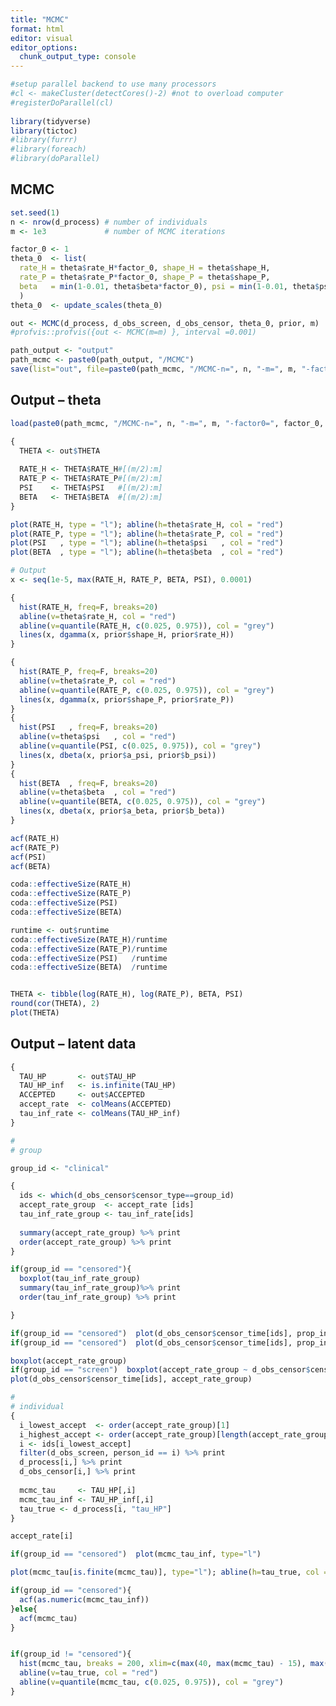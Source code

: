 ```yaml
---
title: "MCMC"
format: html
editor: visual
editor_options: 
  chunk_output_type: console
---
```


```r
#setup parallel backend to use many processors
#cl <- makeCluster(detectCores()-2) #not to overload computer
#registerDoParallel(cl)
  
library(tidyverse)
library(tictoc)
#library(furrr)
#library(foreach)
#library(doParallel)

```

## MCMC

```r
set.seed(1)
n <- nrow(d_process) # number of individuals
m <- 1e3             # number of MCMC iterations

factor_0 <- 1
theta_0  <- list(
  rate_H = theta$rate_H*factor_0, shape_H = theta$shape_H,
  rate_P = theta$rate_P*factor_0, shape_P = theta$shape_P,
  beta   = min(1-0.01, theta$beta*factor_0), psi = min(1-0.01, theta$psi*factor_0)
  )
theta_0  <- update_scales(theta_0)

out <- MCMC(d_process, d_obs_screen, d_obs_censor, theta_0, prior, m) 
#profvis::profvis({out <- MCMC(m=m) }, interval =0.001)

path_output <- "output"
path_mcmc <- paste0(path_output, "/MCMC")
save(list="out", file=paste0(path_mcmc, "/MCMC-n=", n, "-m=", m, "-factor0=", factor_0, ".RDATA"))
```

## Output -- theta

```r
load(paste0(path_mcmc, "/MCMC-n=", n, "-m=", m, "-factor0=", factor_0, ".RDATA"))

{
  THETA <- out$THETA
  
  RATE_H <- THETA$RATE_H#[(m/2):m]
  RATE_P <- THETA$RATE_P#[(m/2):m]
  PSI    <- THETA$PSI   #[(m/2):m]
  BETA   <- THETA$BETA  #[(m/2):m]
}

plot(RATE_H, type = "l"); abline(h=theta$rate_H, col = "red")
plot(RATE_P, type = "l"); abline(h=theta$rate_P, col = "red")
plot(PSI   , type = "l"); abline(h=theta$psi   , col = "red")
plot(BETA  , type = "l"); abline(h=theta$beta  , col = "red")

# Output
x <- seq(1e-5, max(RATE_H, RATE_P, BETA, PSI), 0.0001)

{
  hist(RATE_H, freq=F, breaks=20)
  abline(v=theta$rate_H, col = "red")
  abline(v=quantile(RATE_H, c(0.025, 0.975)), col = "grey")
  lines(x, dgamma(x, prior$shape_H, prior$rate_H))
}

{
  hist(RATE_P, freq=F, breaks=20)
  abline(v=theta$rate_P, col = "red")
  abline(v=quantile(RATE_P, c(0.025, 0.975)), col = "grey")
  lines(x, dgamma(x, prior$shape_P, prior$rate_P))
}
{
  hist(PSI   , freq=F, breaks=20)
  abline(v=theta$psi   , col = "red")
  abline(v=quantile(PSI, c(0.025, 0.975)), col = "grey")
  lines(x, dbeta(x, prior$a_psi, prior$b_psi))
}
{
  hist(BETA  , freq=F, breaks=20)
  abline(v=theta$beta  , col = "red")
  abline(v=quantile(BETA, c(0.025, 0.975)), col = "grey")
  lines(x, dbeta(x, prior$a_beta, prior$b_beta))
}

acf(RATE_H)
acf(RATE_P)
acf(PSI)
acf(BETA)

coda::effectiveSize(RATE_H)
coda::effectiveSize(RATE_P)
coda::effectiveSize(PSI)
coda::effectiveSize(BETA)

runtime <- out$runtime
coda::effectiveSize(RATE_H)/runtime
coda::effectiveSize(RATE_P)/runtime
coda::effectiveSize(PSI)   /runtime
coda::effectiveSize(BETA)  /runtime


THETA <- tibble(log(RATE_H), log(RATE_P), BETA, PSI)
round(cor(THETA), 2)
plot(THETA)
```

## Output -- latent data

```r
{
  TAU_HP       <- out$TAU_HP
  TAU_HP_inf   <- is.infinite(TAU_HP)
  ACCEPTED     <- out$ACCEPTED
  accept_rate  <- colMeans(ACCEPTED)
  tau_inf_rate <- colMeans(TAU_HP_inf)
}

#
# group

group_id <- "clinical"

{
  ids <- which(d_obs_censor$censor_type==group_id)
  accept_rate_group  <- accept_rate [ids]
  tau_inf_rate_group <- tau_inf_rate[ids]
  
  summary(accept_rate_group) %>% print
  order(accept_rate_group) %>% print
}

if(group_id == "censored"){
  boxplot(tau_inf_rate_group)
  summary(tau_inf_rate_group)%>% print
  order(tau_inf_rate_group) %>% print

}

if(group_id == "censored")  plot(d_obs_censor$censor_time[ids], prop_inf, xlab = "Censoring age (c)", ylab = "Probability of (c<tau)")
if(group_id == "censored")  plot(d_obs_censor$censor_time[ids], prop_inf, xlab = "Censoring age (c)", ylab = "Probability of (c<tau)", xlim=c(40,70))

boxplot(accept_rate_group)
if(group_id == "screen")  boxplot(accept_rate_group ~ d_obs_censor$censor_time[ids])
plot(d_obs_censor$censor_time[ids], accept_rate_group)

#
# individual
{
  i_lowest_accept  <- order(accept_rate_group)[1]
  i_highest_accept <- order(accept_rate_group)[length(accept_rate_group)]
  i <- ids[i_lowest_accept]
  filter(d_obs_screen, person_id == i) %>% print
  d_process[i,] %>% print
  d_obs_censor[i,] %>% print
  
  mcmc_tau     <- TAU_HP[,i]
  mcmc_tau_inf <- TAU_HP_inf[,i]
  tau_true <- d_process[i, "tau_HP"]
}

accept_rate[i]

if(group_id == "censored")  plot(mcmc_tau_inf, type="l")

plot(mcmc_tau[is.finite(mcmc_tau)], type="l"); abline(h=tau_true, col = "red")

if(group_id == "censored"){
  acf(as.numeric(mcmc_tau_inf))
}else{
  acf(mcmc_tau)
}


if(group_id != "censored"){
  hist(mcmc_tau, breaks = 200, xlim=c(max(40, max(mcmc_tau) - 15), max(mcmc_tau)))
  abline(v=tau_true, col = "red")
  abline(v=quantile(mcmc_tau, c(0.025, 0.975)), col = "grey")
}
```
